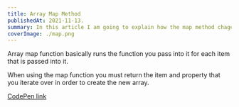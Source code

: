 ```yaml
---
title: Array Map Method
publishedAt: 2021-11-13.
summary: In this article I am going to explain how the map method chages the array.
coverImage: ./map.png
---
```


Array map function basically runs the function you pass into it for
each item that is passed into it.

When using the map function you must return the item and property
that you iterate over in order to create the new array.

[CodePen link](https://codepen.io/marinanicolai/pen/jOLXxgy?editors=1011)
